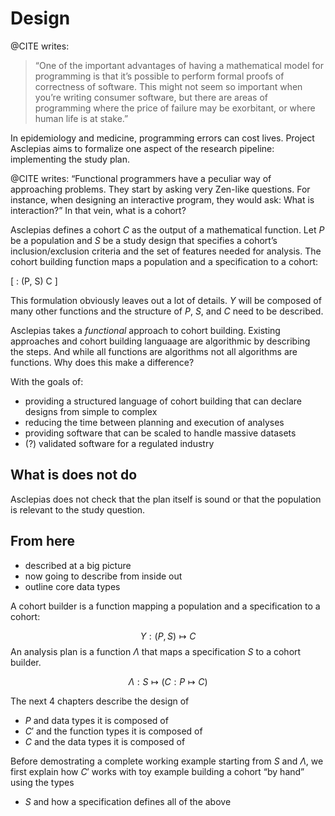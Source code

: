 # Design

@CITE writes: 

> "One of the important advantages of having a mathematical model for programming is that it’s possible to perform formal proofs of correctness of software. This might not seem so important when you’re writing consumer software, but there are areas of programming where the price of failure may be exorbitant, or where human life is at stake." 

In epidemiology and medicine, programming errors can cost lives. Project Asclepias aims to formalize one aspect of the research pipeline: implementing the study plan. 

@CITE writes: "Functional programmers have a peculiar way of approaching problems. They start by asking very Zen-like questions. For instance, when designing an interactive program, they would ask: What is interaction?" In that vein, what is a cohort?

Asclepias defines a cohort $C$ as the output of a mathematical function. Let $P$ be a population and $S$ be a study design that specifies a cohort's inclusion/exclusion criteria and the set of features needed for analysis. The cohort building function maps a population and a specification to a cohort:

\[
\Upsilon: (P, S) \mapsto C 
\]

This formulation obviously leaves out a lot of details. $\Upsilon$ will be composed of many other functions and the structure of $P$, $S$, and $C$ need to be described. 

Asclepias takes a *functional* approach to cohort building. Existing approaches and cohort building languaage are algorithmic by describing the steps. And while all functions are algorithms not all algorithms are functions. Why does this make a difference?



With the goals of:

* providing a structured language of cohort building that can declare designs from simple to complex
* reducing the time between planning and execution of analyses
* providing software that can be scaled to handle massive datasets
* (?) validated software for a regulated industry

## What is does not do

Asclepias does not check that the plan itself is sound or that the population is relevant to the study question.

## From here

* described at a big picture
* now going to describe from inside out
* outline core data types

A cohort builder is a function mapping a population and a specification to a cohort:

$$
\Upsilon: (P, S) \mapsto C 
$$
An analysis plan is a function $\Lambda$ that maps a specification $S$ to a cohort builder.


$$
\Lambda: S \mapsto ( C: P  \mapsto C )
$$


The next 4 chapters describe the design of 

* $P$ and data types it is composed of
* $C'$ and the function types it is composed of
* $C$ and the data types it is composed of 

Before demostrating a complete working example starting from $S$ and $\Lambda$, we first explain how $C'$ works with toy example building a cohort "by hand" using the types 

* $S$ and how a specification defines all of the above

